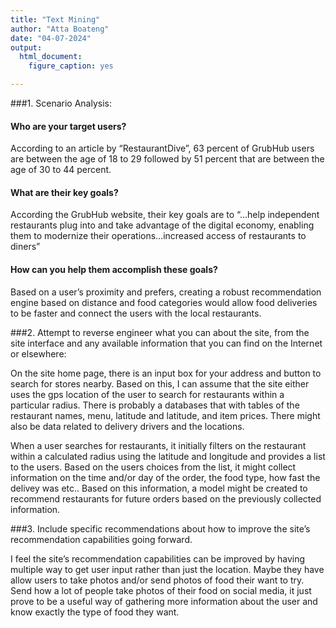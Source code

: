 ```yaml
---
title: "Text Mining"
author: "Atta Boateng"
date: "04-07-2024"
output: 
  html_document:
    figure_caption: yes

---
```


###1. Scenario Analysis: 


#### Who are your target users?

According to an article by "RestaurantDive", 63 percent of GrubHub users are between the age of 18 to 29 followed by 51 percent that are between the age of 30 to 44 percent.

#### What are their key goals?

According the GrubHub website, their key goals are to "...help independent restaurants plug into and take advantage of the digital economy, enabling them to modernize their operations...increased access of restaurants to diners"

#### How can you help them accomplish these goals?

Based on a user's proximity and prefers, creating a robust recommendation engine based on distance and food categories would allow food deliveries to be faster and connect the users with the local restaurants.


###2. Attempt to reverse engineer what you can about the site, from the site interface and any available information that you can find on the Internet or elsewhere:

On the site home page, there is an input box for your address and button to search for stores nearby. Based on this, I can assume that the site either uses the gps location of the user to search for restaurants within a particular radius. There is probably a databases that with tables of the restaurant names, menu, latitude and latitude, and item prices. There might also be data related to delivery drivers and the locations.

When a user searches for restaurants, it initially filters on the restaurant within a calculated radius using the latitude and longitude and provides a list to the users. Based on the users choices from the list, it might collect information on the time and/or day of the order, the food type, how fast the delivey was etc.. Based on this information, a model might be created to recommend restaurants for future orders based on the previously collected information.

###3. Include specific recommendations about how to improve the site's recommendation capabilities going forward.


I feel the site's recommendation capabilities can be improved by having multiple way to get user input rather than just the location. Maybe they have allow users to take photos and/or send photos of food their want to try. Send how a lot of people take photos of their food on social media, it just prove to be a useful way of gathering more information about the user and know exactly the type of food they want.
